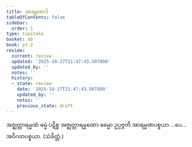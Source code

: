 ```yaml
---
title: အာရမ္မဏာဒိ
tableOfContents: false
sidebar:
  order: 1
type: tipitaka
basket: ab
book: p1-2
review:
  current: review
  updated: '2025-10-27T21:47:43.507800'
  updated_by: ''
  notes: ''
  history:
  - state: review
    date: '2025-10-27T21:47:43.507800'
    updated_by: ''
    notes: ''
    previous_state: draft
---
```



<ReviewStatus review={frontmatter.review} showDetails={true} />

<HypothesisAnnotation frontmatter={frontmatter} />

<DynamicBreadcrumb />

<Division number="2" book="p1-2" e="ch" v="37" p="454">

<Paragraph number="2873" book="p1-2">
အဇ္ဈတ္တာရမ္မဏံ ဓမ္မံ ပဋိစ္စ အဇ္ဈတ္တာရမ္မဏော ဓမ္မော ဥပ္ပဇ္ဇတိ အာရမ္မဏပစ္စယာ …ပေ…  အဝိဂတပစ္စယာ. (သံခိတ္တံ.)
</Paragraph>
</Division>